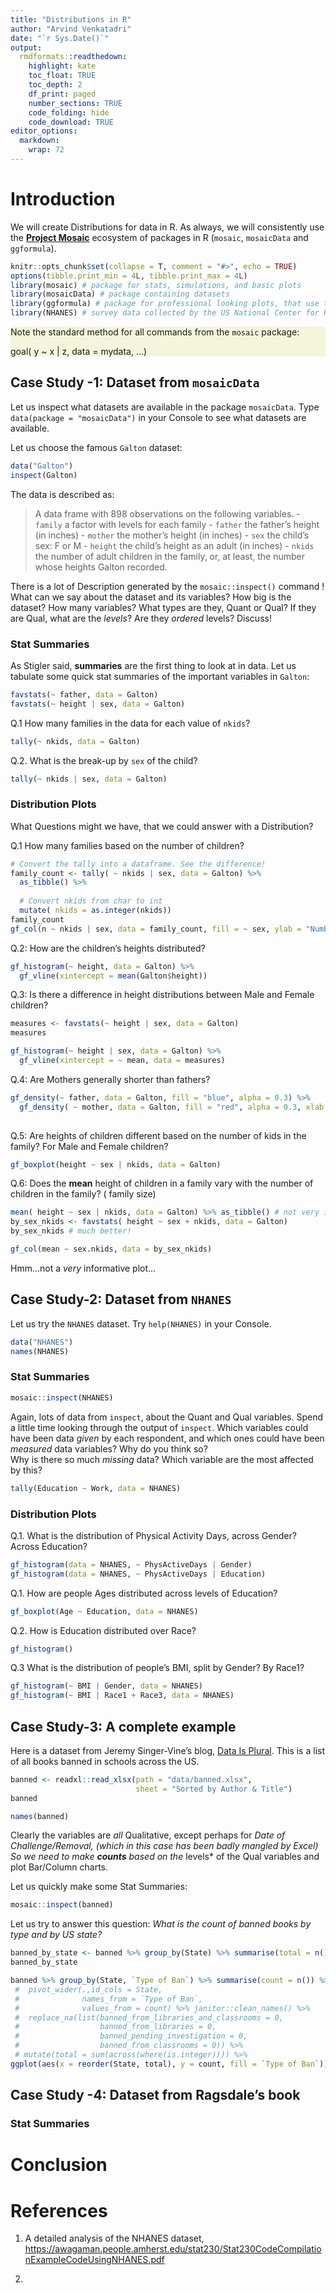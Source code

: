 ```yaml
---
title: "Distributions in R"
author: "Arvind Venkatadri"
date: "`r Sys.Date()`"
output:
  rmdformats::readthedown:
    highlight: kate
    toc_float: TRUE
    toc_depth: 2
    df_print: paged
    number_sections: TRUE
    code_folding: hide
    code_download: TRUE
editor_options: 
  markdown: 
    wrap: 72
---
```


# Introduction

We will create Distributions for data in R. As always, we will
consistently use the [**Project Mosaic**](https://mosaic-web.org)
ecosystem of packages in R (`mosaic`, `mosaicData` and `ggformula`).

```r
knitr::opts_chunk$set(collapse = T, comment = "#>", echo = TRUE)
options(tibble.print_min = 4L, tibble.print_max = 4L)
library(mosaic) # package for stats, simulations, and basic plots
library(mosaicData) # package containing datasets
library(ggformula) # package for professional looking plots, that use the formula interface from mosaic
library(NHANES) # survey data collected by the US National Center for Health Statistics (NCHS)

```

::: {#note .illustration style="background: beige"}
Note the standard method for all commands from the `mosaic` package:

goal( y \~ x \| z, data = mydata, ...)
:::


## Case Study -1: Dataset from `mosaicData`

Let us inspect what datasets are available in the package `mosaicData`.
Type `data(package = "mosaicData")` in your Console to see what datasets
are available.

Let us choose the famous `Galton` dataset:

```r
data("Galton")
inspect(Galton)

```

The data is described as:

> A data frame with 898 observations on the following variables. 
- `family` a factor with levels for each family 
- `father` the father's height (in inches) 
- `mother` the mother's height (in inches) 
- `sex` the child's sex: F or M 
- `height` the child's height as an adult (in inches) 
- `nkids` the number of adult children in the family, or, at least, the number whose heights Galton recorded.

There is a lot of Description generated by the `mosaic::inspect()` command ! 
What can we say about the dataset and its variables? How big is the dataset? How many variables? What types are they, Quant or Qual? If they are Qual, what are the *levels*? Are they *ordered* levels? Discuss!


### Stat Summaries

As Stigler said, **summaries** are the first thing to look at in data.
Let us tabulate some quick stat summaries of the important variables in
`Galton`:

```r
favstats(~ father, data = Galton)
favstats(~ height | sex, data = Galton)

```

Q.1 How many families in the data for each value of `nkids`? 

```r
tally(~ nkids, data = Galton)
```


Q.2. What is the break-up by `sex` of the child?

```r
tally(~ nkids | sex, data = Galton)
```


### Distribution Plots

What Questions might we have, that we could answer with a Distribution?

Q.1 How many families based on the number of children?

```r

# Convert the tally into a dataframe. See the difference!
family_count <- tally( ~ nkids | sex, data = Galton) %>% 
  as_tibble() %>% 
  
  # Convert nkids from char to int
  mutate( nkids = as.integer(nkids))
family_count
gf_col(n ~ nkids | sex, data = family_count, fill = ~ sex, ylab = "Number of Families", xlab = "Number of Kids / Family")
```


Q.2: How are the children's heights distributed?

```r
gf_histogram(~ height, data = Galton) %>% 
  gf_vline(xintercept = mean(Galton$height))

```


Q.3: Is there a difference in height distributions between Male and Female children?

```r
measures <- favstats(~ height | sex, data = Galton)
measures

gf_histogram(~ height | sex, data = Galton) %>% 
  gf_vline(xintercept = ~ mean, data = measures)

```


Q.4: Are Mothers generally shorter than fathers?
```r
gf_density(~ father, data = Galton, fill = "blue", alpha = 0.3) %>% 
  gf_density( ~ mother, data = Galton, fill = "red", alpha = 0.3, xlab = "Heights")
  
```


Q.5: Are heights of children different based on the number of kids in the family? For Male and Female children?

```r
gf_boxplot(height ~ sex | nkids, data = Galton)

```


Q.6: Does the **mean** height of children in a family vary with the number of children in the family? ( family size) 

```r
mean( height ~ sex | nkids, data = Galton) %>% as_tibble() # not very inspiring!
by_sex_nkids <- favstats( height ~ sex + nkids, data = Galton)
by_sex_nkids # much better!

```

```r
gf_col(mean ~ sex.nkids, data = by_sex_nkids)
```

Hmm...not a *very* informative plot...

## Case Study-2: Dataset from `NHANES`

Let us try the `NHANES` dataset. Try `help(NHANES)` in your Console. 

```r
data("NHANES")
names(NHANES)
```

### Stat Summaries
```r
mosaic::inspect(NHANES)
```

Again, lots of data from `inspect`, about the Quant and Qual variables. Spend a little time looking through the output of `inspect`. 
Which variables could have been data *given* by each respondent, and which ones could have been *measured* data variables? Why do you think so?  
Why is there so much *missing* data?  Which variable are the most affected by this?



```r
tally(Education ~ Work, data = NHANES)

```

### Distribution Plots
Q.1. What is the distribution of Physical Activity Days, across Gender? Across Education?
```r
gf_histogram(data = NHANES, ~ PhysActiveDays | Gender)
gf_histogram(data = NHANES, ~ PhysActiveDays | Education)

```

Q.1. How are people Ages distributed across levels of Education?
```r
gf_boxplot(Age ~ Education, data = NHANES)
```
Q.2. How is Education distributed over Race?
```r
gf_histogram()
```

Q.3 What is the distribution of people's BMI, split by Gender? By Race1?
```r
gf_histogram(~ BMI | Gender, data = NHANES)
gf_histogram(~ BMI | Race1 + Race3, data = NHANES)

```








## Case Study-3: A complete example

Here is a dataset from Jeremy Singer-Vine's blog, [Data Is Plural](https://www.data-is-plural.com/). This is a list of all books banned in schools across the US. 

```r
banned <- readxl::read_xlsx(path = "data/banned.xlsx",
                            sheet = "Sorted by Author & Title")
banned

names(banned)
``` 
Clearly the variables are *all* Qualitative, except perhaps for *Date of Challenge/Removal, (which in this case has been badly mangled by Excel)
So we need to make **counts** based on the *levels* of the Qual variables and plot Bar/Column charts. 

Let us quickly make some Stat Summaries:

```r
mosaic::inspect(banned)
```

Let us try to answer this question: *What is the count of banned books by type and by US state?*

```r
banned_by_state <- banned %>% group_by(State) %>% summarise(total = n()) %>% ungroup()
banned_by_state

banned %>% group_by(State, `Type of Ban`) %>% summarise(count = n()) %>% ungroup() %>% left_join(., banned_by_state, by = c("State" = "State")) %>% 
 #  pivot_wider(.,id_cols = State,
 #              names_from = `Type of Ban`,
 #              values_from = count) %>% janitor::clean_names() %>% 
 #  replace_na(list(banned_from_libraries_and_classrooms = 0,
 #                  banned_from_libraries = 0,
 #                  banned_pending_investigation = 0,
 #                  banned_from_classrooms = 0)) %>% 
 # mutate(total = sum(across(where(is.integer)))) %>%
ggplot(aes(x = reorder(State, total), y = count, fill = `Type of Ban`)) + geom_col() + coord_flip()

```



## Case Study -4: Dataset from Ragsdale's book




### Stat Summaries


# Conclusion



# References

1. A detailed analysis of the NHANES dataset, <https://awagaman.people.amherst.edu/stat230/Stat230CodeCompilationExampleCodeUsingNHANES.pdf>

1. 


